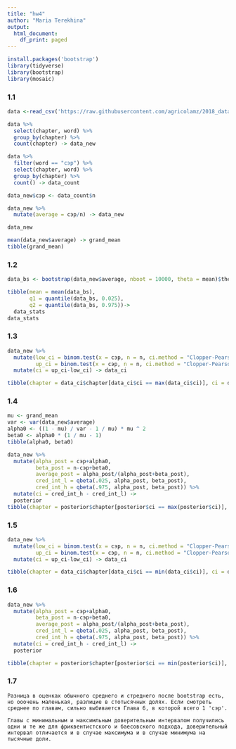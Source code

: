 ---
title: "hw4"
author: "Maria Terekhina"
output: 
  html_document:
    df_print: paged
---

```{r, include=FALSE}
install.packages('bootstrap')
library(tidyverse)
library(bootstrap)
library(mosaic)
```

### 1.1
```{r}
data <-read_csv('https://raw.githubusercontent.com/agricolamz/2018_data_analysis_for_linguists/master/data/students/maria-terekhina/hw3_binomial_ci/hw3_wodehouse.csv')
```
```{r}
data %>% 
  select(chapter, word) %>% 
  group_by(chapter) %>% 
  count(chapter) -> data_new

data %>% 
  filter(word == "сэр") %>% 
  select(chapter, word) %>% 
  group_by(chapter) %>% 
  count() -> data_count

data_new$сэр <- data_count$n

data_new %>% 
  mutate(average = сэр/n) -> data_new

data_new
```
```{r}  
mean(data_new$average) -> grand_mean
tibble(grand_mean)
```
### 1.2
```{r}  
data_bs <- bootstrap(data_new$average, nboot = 10000, theta = mean)$thetastar

tibble(mean = mean(data_bs),
       q1 = quantile(data_bs, 0.025),
       q2 = quantile(data_bs, 0.975))->
  data_stats
data_stats
```
### 1.3
```{r}  
data_new %>% 
  mutate(low_ci = binom.test(x = сэр, n = n, ci.method = "Clopper-Pearson")$conf.int[1],
         up_ci = binom.test(x = сэр, n = n, ci.method = "Clopper-Pearson")$conf.int[2]) %>% 
  mutate(ci = up_ci-low_ci) -> data_ci

tibble(chapter = data_ci$chapter[data_ci$ci == max(data_ci$ci)], ci = data_ci$ci[data_ci$ci == max(data_ci$ci)])
```
### 1.4
```{r}  
mu <- grand_mean
var <- var(data_new$average)
alpha0 <- ((1 - mu) / var - 1 / mu) * mu ^ 2
beta0 <- alpha0 * (1 / mu - 1)
tibble(alpha0, beta0)
```
```{r}  
data_new %>% 
  mutate(alpha_post = сэр+alpha0,
         beta_post = n-сэр+beta0,
         average_post = alpha_post/(alpha_post+beta_post),
         cred_int_l = qbeta(.025, alpha_post, beta_post),
         cred_int_h = qbeta(.975, alpha_post, beta_post)) %>% 
  mutate(ci = cred_int_h - cred_int_l) ->
  posterior
tibble(chapter = posterior$chapter[posterior$ci == max(posterior$ci)], ci = posterior$ci[posterior$ci == max(posterior$ci)])
```
### 1.5
```{r}  
data_new %>% 
  mutate(low_ci = binom.test(x = сэр, n = n, ci.method = "Clopper-Pearson")$conf.int[1],
         up_ci = binom.test(x = сэр, n = n, ci.method = "Clopper-Pearson")$conf.int[2]) %>% 
  mutate(ci = up_ci-low_ci) -> data_ci

tibble(chapter = data_ci$chapter[data_ci$ci == min(data_ci$ci)], ci = data_ci$ci[data_ci$ci == min(data_ci$ci)])
```
### 1.6
```{r}
data_new %>% 
  mutate(alpha_post = сэр+alpha0,
         beta_post = n-сэр+beta0,
         average_post = alpha_post/(alpha_post+beta_post),
         cred_int_l = qbeta(.025, alpha_post, beta_post),
         cred_int_h = qbeta(.975, alpha_post, beta_post)) %>% 
  mutate(ci = cred_int_h - cred_int_l) ->
  posterior

tibble(chapter = posterior$chapter[posterior$ci == min(posterior$ci)], ci = posterior$ci[posterior$ci == min(posterior$ci)])
```
### 1.7
```
Разница в оценках обычного среднего и стреднего после bootstrap есть, но ооочень маленькая, разлицие в стотысячных долях. Если смотреть среднее по главам, сильно выбивается Глава 6, в которой всего 1 'сэр'. 

Главы с минимальным и максимльным доверительным интервалом получились одни и те же для фриквентистского и баесовского подхода, доверительный интервал отличается и в случае максимума и в случае минимума на тысячные доли.
```
